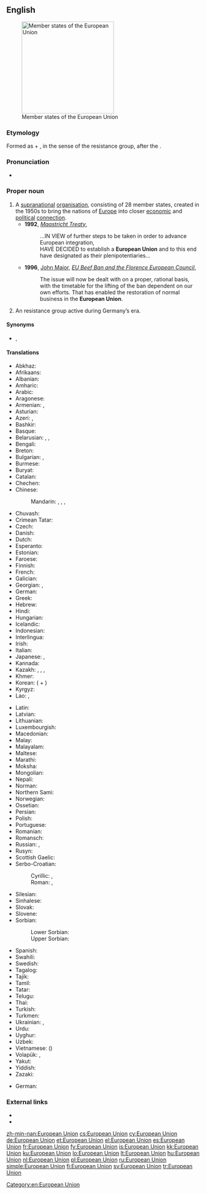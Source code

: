 ==English==
[[Image:European Union.svg|thumb|right|240px|Member states of the European Union]]

===Etymology===
Formed as {{m|en|European}} + {{m|en|union|Union}}, in the sense of the resistance group, after the {{etyl|de|en}} {{m|de|Europäische Union}}.

===Pronunciation===
* {{IPA|/ˌjʊəɹəˈpiːən ˈjuːnjən/|lang=en}}

===Proper noun===
{{en-proper noun|head=[[European]] [[union|Union]]}}

# A [[supranational]] [[organisation]], consisting of 28 member states, created in the 1950s to bring the nations of [[Europe]] into closer [[economic]] and [[political]] [[connection]].
#* '''1992''', ''[[w:Maastricht Treaty|Maastricht Treaty]]'',
#*: ...IN VIEW of further steps to be taken in order to advance European integration,<br/>HAVE DECIDED to establish a '''European Union''' and to this end have designated as their plenipotentiaries...
#* '''1996''', [[w:John Major|John Major]], ''[[s:EU Beef Ban and the Florence European Council|EU Beef Ban and the Florence European Council]]'',
#*: The issue will now be dealt with on a proper, rational basis, with the timetable for the lifting of the ban dependent on our own efforts. That has enabled the restoration of normal business in the '''European Union'''.
# {{label|en|historical}} An {{l|en|antifascist}} resistance group active during Germany’s {{l|en|Nazi}} era.

====Synonyms====
* {{sense|Supranational organisation}} {{l|en|EU}} {{qualifier|initialism}}, {{l|en|United States of Europe}} {{qualifier|politics, hypothetical}}

====Translations====
{{trans-top|European supranational organisation}}
* Abkhaz: {{t|ab|Европатәи Аидгыла|sc=Cyrl}}
* Afrikaans: {{t|af|Europese Unie}}
* Albanian: {{t+|sq|Bashkimi Evropian|m}}
* Amharic: {{t|am|አውሮፓ ህብረት|sc=Ethi}}
* Arabic: {{t+|ar|اَلْإِتِّحَاد اَلْأُورُوبِيّ|m}}
* Aragonese: {{t|an|Unión Europea|f}}
* Armenian: {{t|hy|Եվրամիություն}}, {{t|hy|Եվրոպական Միություն|sc=Armn}}
* Asturian: {{t|ast|Xunión Europea|f}}
* Azeri: {{t+|az|Avropa İttifaqı}}, {{t|az|Авропа Иттифагы|sc=Cyrl}}
* Bashkir: {{t|ba|Европа берләшмәһе|sc=Cyrl}}
* Basque: {{t+|eu|Europar Batasuna}}
* Belarusian: {{t|be|Еўрапе́йскі Саю́з|m}}, {{t|be|Еўрасаю́з|m|sc=Cyrl}}, {{t|be|Эўрапе́йскі Зьвяз|m|sc=Cyrl}} {{qualifier|dated}}
* Bengali: {{t|bn|ইউরোপীয় ইউনিয়ন||sc=Beng}}
* Breton: {{t|br|Unaniezh Europa|?}}
* Bulgarian: {{t|bg|Европе́йски съю́з|m}}, {{t|bg|Евросъю́з|m|sc=Cyrl}}
* Burmese: {{t|my|ဥရောပ သမဂ္ဂ|sc=Mymr}}
* Buryat: {{t|bua|Европын холбоо}}
* Catalan: {{t|ca|Unió Europea|f}}
* Chechen: {{t|ce|Европан барт|sc=Cyrl}}
* Chinese:
*: Mandarin: {{t+|cmn|歐洲聯盟|sc=Hani}}, {{t+|cmn|欧洲联盟|tr=Ōuzhōu Liánméng|sc=Hani}}, {{t+|cmn|歐盟|sc=Hani}}, {{t+|cmn|欧盟|tr=Ōuméng|sc=Hani}}
* Chuvash: {{t|cv|Европа Пĕрлешĕвĕ|sc=Cyrl}}
* Crimean Tatar: {{t|crh|Avropa Birligi}}
* Czech: {{t+|cs|Evropská unie|f}}
* Danish: {{t|da|Europæiske Union|c}}
* Dutch: {{t+|nl|Europese Unie|f}}
* Esperanto: {{t|eo|Eŭropa Unio}}
* Estonian: {{t+|et|Euroopa Liit}}
* Faroese: {{t|fo|Evropasamveldið|n}}
* Finnish: {{t+|fi|Euroopan unioni}}
* French: {{t+|fr|Union européenne|f}}
* Galician: {{t|gl|Unión Europea|f}}
* Georgian: {{t|ka|ევროპის კავშირი|sc=Geor}}, {{t|ka|ევროკავშირი|sc=Geor}}
* German: {{t+|de|Europäische Union|f}}
* Greek: {{t+|el|Ευρωπαϊκή Ένωση|f}}
* Hebrew: {{t|he|הַאִיחוּד הַאֵירוֹפִּי|m|tr=ha-ikhúd ha-eropi}}
* Hindi: {{t|hi|यूरोपीय संघ}}
* Hungarian: {{t+|hu|Európai Unió}}
* Icelandic: {{t+|is|Evrópusambandið|n}}
* Indonesian: {{t|id|Uni Eropa}}
* Interlingua: {{t|ia|Union Europee}}
* Irish: {{t|ga|Aontas Eorpach}}
* Italian: {{t+|it|Unione Europea}}
* Japanese: {{t|ja|欧州連合|tr=おうしゅうれんごう, Ōshū Rengō}}, {{t|ja|ヨーロッパ連合|tr=Yōroppa Rengō}}
* Kannada: {{t|kn|ಯುರೋಪಿನ ಒಕ್ಕೂಟ|sc=Knda}}
* Kazakh: {{t|kk|Еуропалық одақ|sc=Cyrl}}, {{t|kk|Еуроодақ|sc=Cyrl}}, {{t|kk|ЕО|sc=Cyrl}}, {{t|kk|Еуропа Одағы|sc=Cyrl}}
* Khmer: {{t|km|សហភាពអឺរ៉ុប|sc=Khmr|tr=sa’ha pʰiep ’əɨrop}}
* Korean: {{t|ko|^유럽 연합|sc=Hang}} ({{t+|ko|유럽|sc=Hang}} + {{t+|ko|聯合|alt=-聯合|sc=Hani}})
* Kyrgyz: {{t|ky|Эвропалык Союз|sc=Cyrl}}
* Lao: {{t|lo|ສະຫະພາບເອີລົບ|sc=Laoo}}, {{t+|lo|ສະຫະພາບເອີຣົບ|sc=Laoo}}
{{trans-mid}}
* Latin: {{t|la|Unio Europaea|f}}
* Latvian: {{t|lv|Eiropas Savienība|f}}
* Lithuanian: {{t+|lt|Europos Sąjunga|f}}
* Luxembourgish: {{t+|lb|Europäesch Unioun|f}}
* Macedonian: {{t|mk|Европска Унија|f}}
* Malay: {{t|ms|Kesatuan Eropah}}
* Malayalam: {{t|ml|യൂറോപ്യൻ യൂണിയൻ|sc=Mlym}}
* Maltese: {{t|mt|Unjoni Ewropea}}
* Marathi: {{t|mr|यूरोपीय संघ|m|sc=Deva}}
* Moksha: {{t|mdf|Явропонь Соткс}}
* Mongolian: {{t|mn|Европын Холбоо|sc=Cyrl}}
* Nepali: {{t|ne|युरोपेली संघ|tr=yuropelī saṅgh|sc=Deva}}
* Norman: {{t|nrf|Unnion Ûropéenne|f}}
* Northern Sami: {{t|se|Eurohpá uniovdna}}
* Norwegian: {{t|no|Europeiske Union}}
* Ossetian: {{t|os|Европæйы Цæдис}}
* Persian: {{t|fa|اتحادیه اروپا|tr=ettehâdi-ye orupâ}}
* Polish: {{t+|pl|Unia Europejska|f}}
* Portuguese: {{t|pt|União Europeia|f}}
* Romanian: {{t+|ro|Uniunea Europeană|f}}
* Romansch: {{t|rm|Uniun europeica|f}}
* Russian: {{t+|ru|Европе́йский сою́з|m}}, {{t+|ru|Евросою́з|m}}
* Rusyn: {{t|rue|Евро́пска у́нія|f|sc=Cyrl}}
* Scottish Gaelic: {{t|gd|Aonadh na h-Eòrpa|m}}
* Serbo-Croatian:
*: Cyrillic: {{t|sh|Европска унија|f|sc=Cyrl}}, {{t|sh|Еуропска унија|f|sc=Cyrl}}
*: Roman: {{t|sh|Evropska unija|f}}, {{t|sh|Europska unija|f}}
* Silesian: {{t|szl|Ojropejsko Uńijo|f}}
* Sinhalese: {{t|si|යුරෝපා සංගමය|sc=Sinh}}
* Slovak: {{t|sk|Európska únia|f}}
* Slovene: {{t|sl|Evropska unija|f}}
* Sorbian:
*: Lower Sorbian: {{t|dsb|Europska unija|f}}
*: Upper Sorbian: {{t|hsb|Europska unija|f}}
* Spanish: {{t+|es|Unión Europea|f}}
* Swahili: {{t|sw|Umoja wa Ulaya}}
* Swedish: {{t+|sv|Europeiska unionen}}
* Tagalog: {{t|tl|European Union}}
* Tajik: {{t|tg|Иттиҳоди Аврупо|sc=Cyrl}}
* Tamil: {{t|ta|ஐரோப்பிய ஒன்றியம்|sc=Taml}}
* Tatar: {{t|tt|Аурупа берлеге}}
* Telugu: {{t|te|ఐరోపా సమాఖ్య|sc=Telu}}
* Thai: {{t|th|สหภาพยุโรป}}
* Turkish: {{t+|tr|Avrupa Birliği}}
* Turkmen: {{t|tk|Ýewropa Birleşigi}}
* Ukrainian: {{t+|uk|Європе́йський Сою́з|m}}, {{t+|uk|Євросою́з|m|sc=Cyrl}}
* Urdu: {{t|ur|یورپی اتحاد|tr=yūropī ittihād}}
* Uyghur: {{t|ug|ياۋروپا ئىتتىپاقى|sc=ug-Arab}}
* Uzbek: {{t|uz|Yevropa Ittifoqi}}
* Vietnamese: {{t|vi|Liên minh châu Âu}} ({{t|vi|聯盟洲歐|sc=Hani}})
* Volapük: {{t|vo|Balatam Yuropik}}, {{t|vo|Yulopayum}}
* Yakut: {{t|sah|Эуропа Холбоhуга|sc=Cyrl}}
* Yiddish: {{t|yi|אייראָפּעיִשער פֿאַרבאַנד|sc=Hebr}}
* Zazaki: {{qualifier|Southern Zazaki}} {{t|zza|Yewina Ewropa}}
{{trans-bottom}}

{{trans-top|Nazi-era antifascist resistance group}}
* German: {{t+|de|Europäische Union|f}}
{{trans-mid}}
{{trans-bottom}}

===External links===
* {{projectlink|wikipedia|European Union (resistance group)}}
* {{projectlink|wikipedia|European Union}}

[[Category:en:European Union]]

[[zh-min-nan:European Union]]
[[cs:European Union]]
[[cy:European Union]]
[[de:European Union]]
[[et:European Union]]
[[el:European Union]]
[[es:European Union]]
[[fr:European Union]]
[[fy:European Union]]
[[is:European Union]]
[[kk:European Union]]
[[ku:European Union]]
[[lo:European Union]]
[[lt:European Union]]
[[hu:European Union]]
[[nl:European Union]]
[[pl:European Union]]
[[ru:European Union]]
[[simple:European Union]]
[[fi:European Union]]
[[sv:European Union]]
[[tr:European Union]]